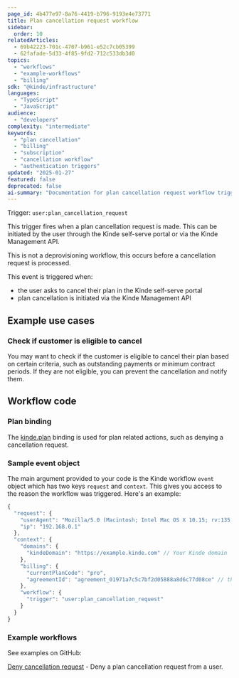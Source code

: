 ```yaml
---
page_id: 4b477e97-8a76-4419-b796-9193e4e73771
title: Plan cancellation request workflow
sidebar:
  order: 10
relatedArticles:
  - 69b42223-701c-4707-b961-e52c7cb05399
  - 62fafade-5d33-4f85-9fd2-712c533db3d0
topics:
  - "workflows"
  - "example-workflows"
  - "billing"
sdk: "@kinde/infrastructure"
languages:
  - "TypeScript"
  - "JavaScript"
audience:
  - "developers"
complexity: "intermediate"
keywords:
  - "plan cancellation"
  - "billing"
  - "subscription"
  - "cancellation workflow"
  - "authentication triggers"
updated: "2025-01-27"
featured: false
deprecated: false
ai-summary: "Documentation for plan cancellation request workflow trigger that fires when users request to cancel their subscription plans."
---
```


Trigger: `user:plan_cancellation_request`

This trigger fires when a plan cancellation request is made. This can be initiated by the user through the Kinde self-serve portal or via the Kinde Management API.

This is not a deprovisioning workflow, this occurs before a cancellation request is processed.

This event is triggered when:

- the user asks to cancel their plan in the Kinde self-serve portal
- plan cancellation is initiated via the Kinde Management API

## Example use cases

### Check if customer is eligible to cancel

You may want to check if the customer is eligible to cancel their plan based on certain criteria, such as outstanding payments or minimum contract periods. If they are not eligible, you can prevent the cancellation and notify them.

## Workflow code

### Plan binding

The [kinde.plan](/workflows/bindings/plan-binding/) binding is used for plan related actions, such as denying a cancellation request.

### Sample event object

The main argument provided to your code is the Kinde workflow `event` object which has two keys `request` and `context`. This gives you access to the reason the workflow was triggered. Here's an example:

```js
{
  "request": {
    "userAgent": "Mozilla/5.0 (Macintosh; Intel Mac OS X 10.15; rv:135.0) Gecko/20100101 Firefox/135.0",
    "ip": "192.168.0.1"
  },
  "context": {
    "domains": {
      "kindeDomain": "https://example.kinde.com" // Your Kinde domain
    },
    "billing": {
      "currentPlanCode": "pro",
      "agreementId": "agreement_01971a7c5c7bf2d05888a8d6c77d08ce" // the subscription ID in Kinde
    },
    "workflow": {
      "trigger": "user:plan_cancellation_request"
    }
  }
}
```

### Example workflows

See examples on GitHub:

[Deny cancellation request](https://github.com/kinde-starter-kits/workflow-examples/blob/main/planCancellationRequest/denyPlanCancellation.ts) - Deny a plan cancellation request from a user.
